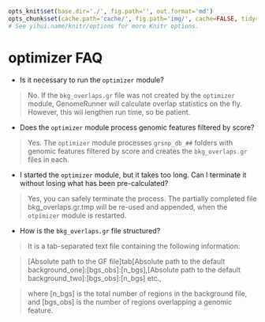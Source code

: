 ```r

opts_knit$set(base.dir='./', fig.path='', out.format='md')
opts_chunk$set(cache.path='cache/', fig.path='img/', cache=FALSE, tidy=TRUE, fig.keep='high', echo=TRUE, dpi=300, out.width=700, prompt=FALSE, comment='##', results='markup', eval=FALSE)
# See yihui.name/knitr/options for more Knitr options.
```

optimizer FAQ
========================================================

* Is it necessary to run the `optimizer` module?

> No. If the `bkg_overlaps.gr` file was not created by the `optimizer` module, GenomeRunner will calculate overlap statistics on the fly. However, this wil lengthen run time, so be patient.

* Does the `optimizer` module process genomic features filtered by score?

> Yes. The `optimizer` module processes `grsnp_db_##` folders with genomic features filtered by score and creates the `bkg_overlaps.gr` files in each.

* I started the `optimizer` module, but it takes too long. Can I terminate it without losing what has been pre-calculated?

> Yes, you can safely terminate the process. The partially completed file bkg_overlaps.gr.tmp will be re-used and appended, when the `otpimizer` module is restarted.

* How is the `bkg_overlaps.gr` file structured?

> It is a tab-separated text file containing the following information:

> [Absolute path to the GF file]tab[Absolute path to the default background_one]:[bgs_obs]:[n_bgs],[Absolute path to the default background_two]:[bgs_obs]:[n_bgs] etc.,

> where [n_bgs] is the total number of regions in the background file, and [bgs_obs] is the number of regions overlapping a genomic feature.